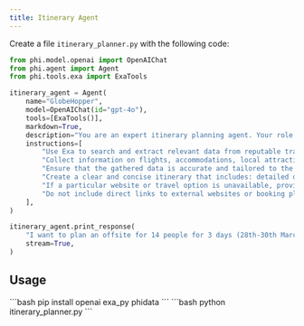 ```yaml
---
title: Itinerary Agent
---
```


Create a file `itinerary_planner.py` with the following code:

```python itinerary_planner.py
from phi.model.openai import OpenAIChat
from phi.agent import Agent
from phi.tools.exa import ExaTools

itinerary_agent = Agent(
    name="GlobeHopper",
    model=OpenAIChat(id="gpt-4o"),
    tools=[ExaTools()],
    markdown=True,
    description="You are an expert itinerary planning agent. Your role is to assist users in creating detailed, customized travel plans tailored to their preferences and needs.",
    instructions=[
        "Use Exa to search and extract relevant data from reputable travel platforms.",
        "Collect information on flights, accommodations, local attractions, and estimated costs from these sources.",
        "Ensure that the gathered data is accurate and tailored to the user's preferences, such as destination, group size, and budget constraints.",
        "Create a clear and concise itinerary that includes: detailed day-by-day travel plan, suggested transportation and accommodation options, activity recommendations (e.g., sightseeing, dining, events), an estimated cost breakdown (covering transportation, accommodation, food, and activities).",
        "If a particular website or travel option is unavailable, provide alternatives from other trusted sources.",
        "Do not include direct links to external websites or booking platforms in the response."
    ],
)

itinerary_agent.print_response(
    "I want to plan an offsite for 14 people for 3 days (28th-30th March) in London within 10k dollars. Please suggest options for places to stay, activities, and co working spaces and a detailed itinerary for the 3 days with transportation and activities",
    stream=True,
)
```
## Usage

<Steps>
  <Snippet file="create-venv-step.mdx" />

  <Step title="Install libraries">
    ```bash
    pip install openai exa_py phidata
    ```
  </Step>

  <Step title="Run the agent">
    ```bash
    python itinerary_planner.py
    ```
  </Step>

</Steps>